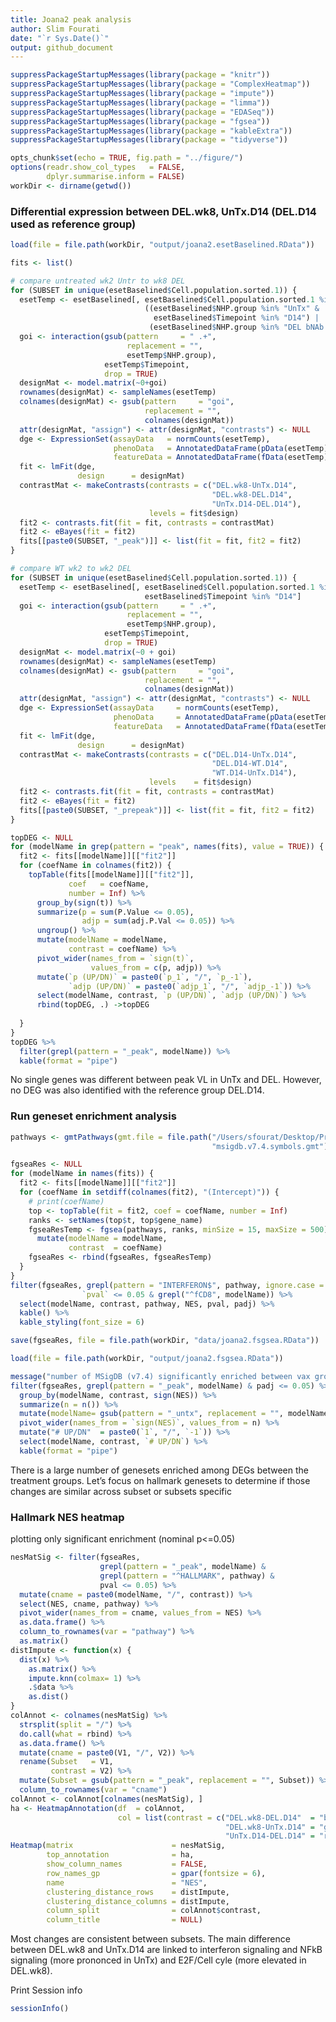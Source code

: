 ```yaml
---
title: Joana2 peak analysis
author: Slim Fourati
date: "`r Sys.Date()`"
output: github_document  
---
```


```r
suppressPackageStartupMessages(library(package = "knitr"))
suppressPackageStartupMessages(library(package = "ComplexHeatmap"))
suppressPackageStartupMessages(library(package = "impute"))
suppressPackageStartupMessages(library(package = "limma"))
suppressPackageStartupMessages(library(package = "EDASeq"))
suppressPackageStartupMessages(library(package = "fgsea"))
suppressPackageStartupMessages(library(package = "kableExtra"))
suppressPackageStartupMessages(library(package = "tidyverse"))
```

```r
opts_chunk$set(echo = TRUE, fig.path = "../figure/")
options(readr.show_col_types   = FALSE,
        dplyr.summarise.inform = FALSE)
workDir <- dirname(getwd())
```

### Differential expression between DEL.wk8, UnTx.D14 (DEL.D14 used as reference group)
```r
load(file = file.path(workDir, "output/joana2.esetBaselined.RData"))
```

```r
fits <- list()

# compare untreated wk2 Untr to wk8 DEL
for (SUBSET in unique(esetBaselined$Cell.population.sorted.1)) {
  esetTemp <- esetBaselined[, esetBaselined$Cell.population.sorted.1 %in% SUBSET &
                              ((esetBaselined$NHP.group %in% "UnTx" & 
                                esetBaselined$Timepoint %in% "D14") |
                               (esetBaselined$NHP.group %in% "DEL bNAb Tx"))]
  goi <- interaction(gsub(pattern     = " .+",
                          replacement = "",
                          esetTemp$NHP.group),
                     esetTemp$Timepoint,
                     drop = TRUE)
  designMat <- model.matrix(~0+goi) 
  rownames(designMat) <- sampleNames(esetTemp)
  colnames(designMat) <- gsub(pattern     = "goi",
                              replacement = "",
                              colnames(designMat))
  attr(designMat, "assign") <- attr(designMat, "contrasts") <- NULL
  dge <- ExpressionSet(assayData   = normCounts(esetTemp),
                       phenoData   = AnnotatedDataFrame(pData(esetTemp)),
                       featureData = AnnotatedDataFrame(fData(esetTemp)))
  fit <- lmFit(dge,
               design      = designMat)
  contrastMat <- makeContrasts(contrasts = c("DEL.wk8-UnTx.D14",
                                             "DEL.wk8-DEL.D14",
                                             "UnTx.D14-DEL.D14"), 
                               levels = fit$design)
  fit2 <- contrasts.fit(fit = fit, contrasts = contrastMat)
  fit2 <- eBayes(fit = fit2)
  fits[[paste0(SUBSET, "_peak")]] <- list(fit = fit, fit2 = fit2)
}

# compare WT wk2 to wk2 DEL
for (SUBSET in unique(esetBaselined$Cell.population.sorted.1)) {
  esetTemp <- esetBaselined[, esetBaselined$Cell.population.sorted.1 %in% SUBSET &
                              esetBaselined$Timepoint %in% "D14"]
  goi <- interaction(gsub(pattern     = " .+",
                          replacement = "",
                          esetTemp$NHP.group),
                     esetTemp$Timepoint,
                     drop = TRUE)
  designMat <- model.matrix(~0 + goi) 
  rownames(designMat) <- sampleNames(esetTemp)
  colnames(designMat) <- gsub(pattern     = "goi",
                              replacement = "",
                              colnames(designMat))
  attr(designMat, "assign") <- attr(designMat, "contrasts") <- NULL
  dge <- ExpressionSet(assayData     = normCounts(esetTemp),
                       phenoData     = AnnotatedDataFrame(pData(esetTemp)),
                       featureData   = AnnotatedDataFrame(fData(esetTemp)))
  fit <- lmFit(dge,
               design      = designMat)
  contrastMat <- makeContrasts(contrasts = c("DEL.D14-UnTx.D14",
                                             "DEL.D14-WT.D14",
                                             "WT.D14-UnTx.D14"), 
                               levels    = fit$design)
  fit2 <- contrasts.fit(fit = fit, contrasts = contrastMat)
  fit2 <- eBayes(fit = fit2)
  fits[[paste0(SUBSET, "_prepeak")]] <- list(fit = fit, fit2 = fit2)
}
```

```r
topDEG <- NULL
for (modelName in grep(pattern = "peak", names(fits), value = TRUE)) {
  fit2 <- fits[[modelName]][["fit2"]]
  for (coefName in colnames(fit2)) {
    topTable(fits[[modelName]][["fit2"]],
             coef   = coefName,
             number = Inf) %>%
      group_by(sign(t)) %>%
      summarize(p = sum(P.Value <= 0.05),
                adjp = sum(adj.P.Val <= 0.05)) %>%
      ungroup() %>%
      mutate(modelName = modelName,
             contrast = coefName) %>%
      pivot_wider(names_from = `sign(t)`,
                  values_from = c(p, adjp)) %>%
      mutate(`p (UP/DN)` = paste0(`p_1`, "/", `p_-1`),
             `adjp (UP/DN)` = paste0(`adjp_1`, "/", `adjp_-1`)) %>%
      select(modelName, contrast, `p (UP/DN)`, `adjp (UP/DN)`) %>%
      rbind(topDEG, .) ->topDEG
   
  }
}
topDEG %>%
  filter(grepl(pattern = "_peak", modelName)) %>%
  kable(format = "pipe")
```
No single genes was different between peak VL in UnTx and DEL. However, no DEG was also identified with the reference group DEL.D14.

### Run geneset enrichment analysis
```r
pathways <- gmtPathways(gmt.file = file.path("/Users/sfourat/Desktop/Projects/Utils/GSEA",
                                             "msigdb.v7.4.symbols.gmt"))

fgseaRes <- NULL
for (modelName in names(fits)) {
  fit2 <- fits[[modelName]][["fit2"]]
  for (coefName in setdiff(colnames(fit2), "(Intercept)")) {
    # print(coefName)
    top <- topTable(fit = fit2, coef = coefName, number = Inf)
    ranks <- setNames(top$t, top$gene_name)
    fgseaResTemp <- fgsea(pathways, ranks, minSize = 15, maxSize = 500) %>%
      mutate(modelName = modelName,
             contrast  = coefName)
    fgseaRes <- rbind(fgseaRes, fgseaResTemp)
  }
}
filter(fgseaRes, grepl(pattern = "INTERFERON$", pathway, ignore.case = TRUE) &
				`pval` <= 0.05 & grepl("^fCD8", modelName)) %>%
  select(modelName, contrast, pathway, NES, pval, padj) %>%
  kable() %>%
  kable_styling(font_size = 6)

save(fgseaRes, file = file.path(workDir, "data/joana2.fsgsea.RData"))
```

```r
load(file = file.path(workDir, "output/joana2.fsgsea.RData"))
```

```r
message("number of MSigDB (v7.4) significantly enriched between vax groups (FDR q-val <= 0.05):")
filter(fgseaRes, grepl(pattern = "_peak", modelName) & padj <= 0.05) %>%
  group_by(modelName, contrast, sign(NES)) %>%
  summarize(n = n()) %>%
  mutate(modelName= gsub(pattern = "_untx", replacement = "", modelName)) %>%
  pivot_wider(names_from = `sign(NES)`, values_from = n) %>%
  mutate("# UP/DN"  = paste0(`1`, "/", `-1`)) %>%
  select(modelName, contrast, `# UP/DN`) %>%
  kable(format = "pipe")
```
There is a large number of genesets enriched among DEGs between the 
treatment groups. Let's focus on hallmark genesets to determine if those changes
are similar across subset or subsets specific

### Hallmark NES heatmap
plotting only significant enrichment (nominal p<=0.05)
```r
nesMatSig <- filter(fgseaRes, 
                    grepl(pattern = "_peak", modelName) &
                    grepl(pattern = "^HALLMARK", pathway) &
                    pval <= 0.05) %>%
  mutate(cname = paste0(modelName, "/", contrast)) %>%
  select(NES, cname, pathway) %>%
  pivot_wider(names_from = cname, values_from = NES) %>%
  as.data.frame() %>%
  column_to_rownames(var = "pathway") %>%
  as.matrix()
distImpute <- function(x) {
  dist(x) %>%
    as.matrix() %>%
    impute.knn(colmax= 1) %>%
    .$data %>%
    as.dist()
}
colAnnot <- colnames(nesMatSig) %>%
  strsplit(split = "/") %>%
  do.call(what = rbind) %>%
  as.data.frame() %>%
  mutate(cname = paste0(V1, "/", V2)) %>%
  rename(Subset   = V1,
         contrast = V2) %>%
  mutate(Subset = gsub(pattern = "_peak", replacement = "", Subset)) %>%
  column_to_rownames(var = "cname")
colAnnot <- colAnnot[colnames(nesMatSig), ]
ha <- HeatmapAnnotation(df  = colAnnot,
                        col = list(contrast = c("DEL.wk8-DEL.D14"  = "blue",
                                                "DEL.wk8-UnTx.D14" = "green",
                                                "UnTx.D14-DEL.D14" = "red")))
Heatmap(matrix                      = nesMatSig,
        top_annotation              = ha,
        show_column_names           = FALSE,
        row_names_gp                = gpar(fontsize = 6),
        name                        = "NES",
        clustering_distance_rows    = distImpute,
        clustering_distance_columns = distImpute,
        column_split                = colAnnot$contrast,
        column_title                = NULL)
```
Most changes are consistent between subsets. The main difference between DEL.wk8 and UnTx.D14 are linked to interferon signaling and NFkB signaling (more prononced in UnTx) and E2F/Cell cyle (more elevated in DEL.wk8).  
  
  
Print Session info
```r
sessionInfo()
```
